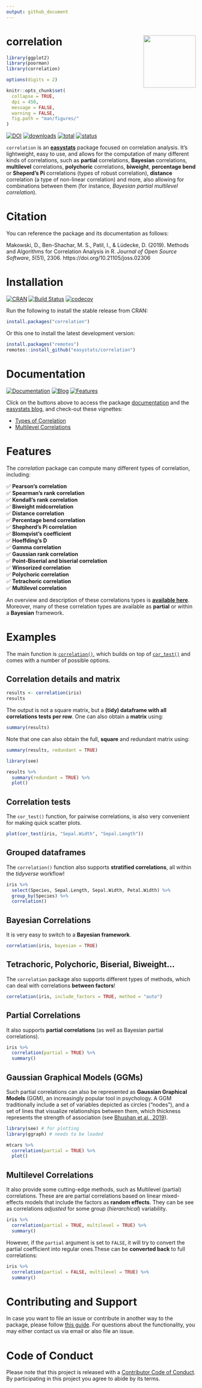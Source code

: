 ```yaml
---
output: github_document
---
```


# correlation <img src='man/figures/logo.png' align="right" height="139" />

```r
library(ggplot2)
library(poorman)
library(correlation)

options(digits = 2)

knitr::opts_chunk$set(
  collapse = TRUE,
  dpi = 450,
  message = FALSE,
  warning = FALSE,
  fig.path = "man/figures/"
)
```


[![DOI](https://joss.theoj.org/papers/10.21105/joss.02306/status.svg)](https://doi.org/10.21105/joss.02306)
[![downloads](http://cranlogs.r-pkg.org/badges/correlation)](https://cran.r-project.org/package=correlation)
[![total](https://cranlogs.r-pkg.org/badges/grand-total/correlation)](https://cranlogs.r-pkg.org/) [![status](https://tinyverse.netlify.com/badge/correlation)](https://CRAN.R-project.org/package=correlation) 

`correlation` is an [**easystats**](https://github.com/easystats/easystats) package focused on correlation analysis. It's lightweight, easy to use, and allows for the computation of many different kinds of correlations, such as **partial** correlations, **Bayesian** correlations, **multilevel** correlations, **polychoric** correlations, **biweight**, **percentage bend** or **Sheperd's Pi** correlations (types of robust correlation), **distance** correlation (a type of non-linear correlation) and more, also allowing for combinations between them (for instance, *Bayesian partial multilevel correlation*).

# Citation

You can reference the package and its documentation as follows:

Makowski, D., Ben-Shachar, M. S., Patil, I., \& Lüdecke, D. (2019). Methods and Algorithms for Correlation Analysis in R. _Journal of Open Source Software_,
*5*(51), 2306. https://doi.org/10.21105/joss.02306

# Installation

[![CRAN](http://www.r-pkg.org/badges/version/correlation)](https://cran.r-project.org/package=correlation)
[![Build Status](https://travis-ci.org/easystats/correlation.svg?branch=master)](https://travis-ci.org/easystats/correlation)
[![codecov](https://codecov.io/gh/easystats/correlation/branch/master/graph/badge.svg)](https://app.codecov.io/gh/easystats/correlation)

Run the following to install the stable release from CRAN:

```r
install.packages("correlation")
```

Or this one to install the latest development version:

```r
install.packages("remotes")
remotes::install_github("easystats/correlation")
```

# Documentation

[![Documentation](https://img.shields.io/badge/documentation-correlation-orange.svg?colorB=E91E63)](https://easystats.github.io/correlation/)
[![Blog](https://img.shields.io/badge/blog-easystats-orange.svg?colorB=FF9800)](https://easystats.github.io/blog/posts/)
[![Features](https://img.shields.io/badge/features-correlation-orange.svg?colorB=2196F3)](https://easystats.github.io/correlation/reference/index.html)

Click on the buttons above to access the package [documentation](https://easystats.github.io/correlation/) and the [easystats blog](https://easystats.github.io/blog/posts/), and check-out these vignettes:


- [Types of Correlation](https://easystats.github.io/correlation/articles/types.html)
- [Multilevel Correlations](https://easystats.github.io/correlation/articles/multilevel.html)

# Features

The *correlation* package can compute many different types of correlation,
including:

✅ **Pearson's correlation**<br>
✅ **Spearman's rank correlation**<br>
✅ **Kendall's rank correlation**<br>
✅ **Biweight midcorrelation**<br>
✅ **Distance correlation**<br>
✅ **Percentage bend correlation**<br>
✅ **Shepherd's Pi correlation**<br>
✅ **Blomqvist’s coefficient**<br>
✅ **Hoeffding’s D**<br>
✅ **Gamma correlation**<br>
✅ **Gaussian rank correlation**<br>
✅ **Point-Biserial and biserial correlation**<br>
✅ **Winsorized correlation**<br>
✅ **Polychoric correlation**<br>
✅ **Tetrachoric correlation**<br>
✅ **Multilevel correlation**<br>

An overview and description of these correlations types is [**available here**](https://easystats.github.io/correlation/articles/types.html). Moreover,
many of these correlation types are available as **partial** or within a
**Bayesian** framework.

# Examples

The main function is [`correlation()`](https://easystats.github.io/correlation/reference/correlation.html), which builds on top of [`cor_test()`](https://easystats.github.io/correlation/reference/cor_test.html) and comes with a number of possible options.

## Correlation details and matrix

```r
results <- correlation(iris)
results
```

The output is not a square matrix, but a **(tidy) dataframe with all correlations tests per row**. One can also obtain a **matrix** using:

```r
summary(results)
```

Note that one can also obtain the full, **square** and redundant matrix using:

```r
summary(results, redundant = TRUE)
```


```r
library(see)

results %>%
  summary(redundant = TRUE) %>%
  plot()
```

## Correlation tests

The `cor_test()` function, for pairwise correlations, is also very convenient for making quick scatter plots.

```r
plot(cor_test(iris, "Sepal.Width", "Sepal.Length"))
```


## Grouped dataframes

The `correlation()` function also supports **stratified correlations**, all within the
*tidyverse* workflow!

```r
iris %>%
  select(Species, Sepal.Length, Sepal.Width, Petal.Width) %>%
  group_by(Species) %>%
  correlation()
```


## Bayesian Correlations

It is very easy to switch to a **Bayesian framework**.

```r
correlation(iris, bayesian = TRUE)
```

## Tetrachoric, Polychoric, Biserial, Biweight...

The `correlation` package also supports different types of methods, which can
deal with correlations **between factors**!

```r
correlation(iris, include_factors = TRUE, method = "auto")
```


## Partial Correlations

It also supports **partial correlations** (as well as Bayesian partial correlations).

```r
iris %>%
  correlation(partial = TRUE) %>%
  summary()
```

## Gaussian Graphical Models (GGMs)

Such partial correlations can also be represented as **Gaussian Graphical
Models** (GGM), an increasingly popular tool in psychology. A GGM traditionally
include a set of variables depicted as circles ("nodes"), and a set of lines
that visualize relationships between them, which thickness represents the
strength of association (see [Bhushan et al., 2019](https://www.frontiersin.org/articles/10.3389/fpsyg.2019.01050/full)).

```r
library(see) # for plotting
library(ggraph) # needs to be loaded

mtcars %>%
  correlation(partial = TRUE) %>%
  plot()
```

## Multilevel Correlations

It also provide some cutting-edge methods, such as Multilevel (partial)
correlations. These are are partial correlations based on linear mixed-effects
models that include the factors as **random effects**. They can be see as
correlations *adjusted* for some group (*hierarchical*) variability.

```r
iris %>%
  correlation(partial = TRUE, multilevel = TRUE) %>%
  summary()
```

However, if the `partial` argument is set to `FALSE`, it will try to convert the
partial coefficient into regular ones.These can be **converted back** to full
correlations:

```r
iris %>%
  correlation(partial = FALSE, multilevel = TRUE) %>%
  summary()
```

# Contributing and Support

In case you want to file an issue or contribute in another way to the package, please follow [this guide](https://easystats.github.io/correlation/CONTRIBUTING.html). For questions about the functionality, you may either contact us via email or also file an issue.

# Code of Conduct

Please note that this project is released with a 
[Contributor Code of Conduct](https://easystats.github.io/correlation/CODE_OF_CONDUCT.html). By participating in this project you agree to abide by its terms.

